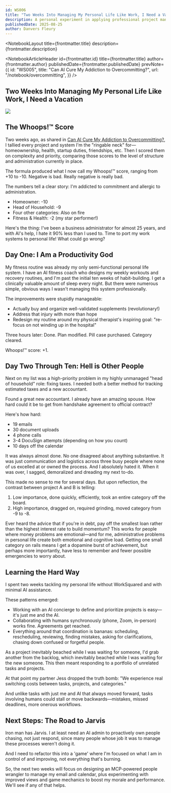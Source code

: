 ```yaml
---
id: WS006
title: "Two Weeks Into Managing My Personal Life Like Work, I Need a Vacation"
description: A personal experiment in applying professional project management systems to personal life - and the surprising results.
publishedDate: 2025-08-25
author: Danvers Fleury
---
```



<NotebookLayout 
  title={frontmatter.title}
  description={frontmatter.description}
>

<NotebookArticleHeader
  id={frontmatter.id}
  title={frontmatter.title}
  author={frontmatter.author}
  publishedDate={frontmatter.publishedDate}
  prevNote={{
    id: "WS005",
    title: "Can AI Cure My Addiction to Overcommitting?",
    url: "/notebook/overcommitting",
  }}
/>

<article class="prose prose-li:my-0 [&_li_ul]:mt-0 prose-compact prose-blockquote:font-normal prose-ul:mt-0">

# Two Weeks Into Managing My Personal Life Like Work, I Need a Vacation

![](/images/articles/vacation/taskboardday9.png)

## The Whoops!™ Score

Two weeks ago, as shared in [Can AI Cure My Addiction to Overcommitting?](/notebook/overcommitting), I tallied every project and system I'm the "ringable neck" for—homeownership, health, startup duties, friendships, etc. Then I scored them on complexity and priority, comparing those scores to the level of structure and administration currently in place.

The formula produced what I now call my Whoops!™ score, ranging from +10 to -10. Negative is bad. Really negative is really bad.

The numbers tell a clear story: I'm addicted to commitment and allergic to administration.

- Homeowner: -10
- Head of Household: -9
- Four other categories: Also on fire
- Fitness & Health: -2 (my star performer!)

Here's the thing: I've been a business administrator for almost 25 years, and with AI's help, I hate it 90% less than I used to. Time to port my work systems to personal life! What could go wrong?

## Day One: I Am a Productivity God

My fitness routine was already my only semi-functional personal life system. I have an AI fitness coach who designs my weekly workouts and recovery routines, and I'm past the initial ten weeks of habit-building. I get a clinically valuable amount of sleep every night. But there were numerous simple, obvious ways I wasn't managing this system professionally.

The improvements were stupidly manageable:
- Actually buy and organize well-validated supplements (revolutionary!)
- Address that injury with more than hope
- Redesign my routine around my physical therapist's inspiring goal: "re-focus on not winding up in the hospital"

Three hours later: Done. Plan modified. Pill case purchased. Category cleared. 

Whoops!™ score: +1.

## Day Two Through Ten: Hell is Other People

Next on my list was a high-priority problem in my highly unmanaged "head of household" role: fixing taxes. I needed both a better method for tracking estimated taxes and a new accountant.

Found a great new accountant. I already have an amazing spouse. How hard could it be to get from handshake agreement to official contract?

Here's how hard:
- 19 emails
- 30 document uploads
- 4 phone calls
- 3-4 DocuSign attempts (depending on how you count)
- 10 days off the calendar

It was always almost done. No one disagreed about anything substantive. It was just communication and logistics across three busy people where none of us excelled at or owned the process. And I absolutely hated it. When it was over, I sagged, demoralized and dreading my next to-do.

This made no sense to me for several days. But upon reflection, the contrast between project A and B is telling:
1. Low importance, done quickly, efficiently, took an entire category off the board. 
2. High importance, dragged on, required grinding, moved category from -9 to -8.

Ever heard the advice that if you're in debt, pay off the smallest loan rather than the highest interest rate to build momentum? This works for people where money problems are emotional—and for me, administrative problems in personal life create both emotional and cognitive load. Getting one small category on rails means I get a dopamine burst of achievement, but perhaps more importantly, have less to remember and fewer possible emergencies to worry about. 

## Learning the Hard Way

I spent two weeks tackling my personal life without WorkSquared and with minimal AI assistance.

These patterns emerged:

- Working with an AI concierge to define and prioritize projects is easy—it's just me and the AI.
- Collaborating with humans synchronously (phone, Zoom, in-person) works fine. Agreements get reached.
- Everything around that coordination is bananas: scheduling, rescheduling, reviewing, finding mistakes, asking for clarifications, chasing down confused or forgetful people.

As a project inevitably beached while I was waiting for someone, I'd grab another from the backlog, which inevitably beached while I was waiting for the new someone. This then meant responding to a portfolio of unrelated tasks and projects.

At that point my partner Jess dropped the truth bomb: "We experience real switching costs between tasks, projects, and categories."

And unlike tasks with just me and AI that always moved forward, tasks involving humans could stall or move backwards—mistakes, missed deadlines, more onerous workflows.

## Next Steps: The Road to Jarvis

Iron man has Jarvis. I at least need an AI admin to proactively own people chasing, not just respond, since many people whose job it was to manage these processes weren't doing it.

And I need to refactor this into a 'game' where I'm focused on what I am in control of and improving, not everything that's burning. 

So, the next two weeks will focus on designing an MCP-powered people wrangler to manage my email and calendar, plus experimenting with improved views and game mechanics to boost my morale and performance. We'll see if any of that helps.

</article>

</NotebookLayout>